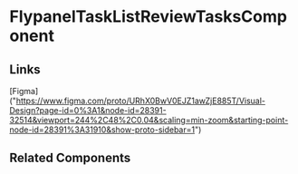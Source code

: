 <!-- flypanel-task-list-review-task.stories.mdx -->


<Meta title="QTD Components/evaluation/task-list-review/task-list-review-create-wizard/task-list-review-tasks/flypanel-task-list-review-tasks/README" component={FlypanelTaskListReviewTasksComponent} />

# FlypanelTaskListReviewTasksComponent

<ArgsTable of={FlypanelTaskListReviewTasksComponent} />

## Links

[Figma] ("https://www.figma.com/proto/URhX0BwV0EJZ1awZjE885T/Visual-Design?page-id=0%3A1&node-id=28391-32514&viewport=244%2C48%2C0.04&scaling=min-zoom&starting-point-node-id=28391%3A31910&show-proto-sidebar=1")

## Related Components
